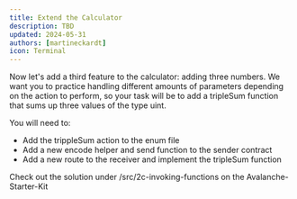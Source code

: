 ```yaml
---
title: Extend the Calculator
description: TBD
updated: 2024-05-31
authors: [martineckardt]
icon: Terminal
---
```


Now let's add a third feature to the calculator: adding three numbers. We want you to practice handling different amounts of parameters depending on the action to perform, so your task will be to add a tripleSum function that sums up three values of the type uint. 

You will need to:

- Add the trippleSum action to the enum file
- Add a new encode helper and send function to the sender contract
- Add a new route to the receiver and implement the tripleSum function

Check out the solution under /src/2c-invoking-functions on the Avalanche-Starter-Kit
